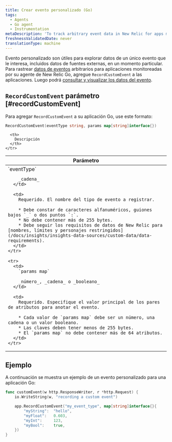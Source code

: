 ```yaml
---
title: Crear evento personalizado (Go)
tags:
  - Agents
  - Go agent
  - Instrumentation
metaDescription: 'To track arbitrary event data in New Relic for apps monitored by your New Relic Go agent, use RecordCustomEvent.'
freshnessValidatedDate: never
translationType: machine
---
```


Evento personalizado son útiles para explorar datos de un único evento que le interesa, incluidos datos de fuentes externas, en un momento particular. Para rastrear [datos de eventos](/docs/data-analysis/metrics/analyze-your-metrics/data-collection-metric-timeslice-event-data#event-data) arbitrarios para aplicaciones monitoreadas por su agente de New Relic Go, agregue `RecordCustomEvent` a las aplicaciones. Luego podrá [consultar y visualizar los datos del evento](/docs/query-your-data).

## `RecordCustomEvent` parámetro [#recordCustomEvent]

Para agregar `RecordCustomEvent` a su aplicación Go, use este formato:

```go
RecordCustomEvent(eventType string, params map[string]interface{})
```

<table>
  <thead>
    <tr>
      <th width="25%">
        Parámetro
      </th>

      <th>
        Descripción
      </th>
    </tr>
  </thead>

  <tbody>
    <tr>
      <td>
        `eventType`

        _cadena_
      </td>

      <td>
        Requerido. El nombre del tipo de evento a registrar.

        * Debe constar de caracteres alfanuméricos, guiones bajos `_` o dos puntos `:`.
        * No debe contener más de 255 bytes.
        * Debe seguir los requisitos de datos de New Relic para [nombres, límites y personajes restringidos](/docs/insights/insights-data-sources/custom-data/data-requirements).
      </td>
    </tr>

    <tr>
      <td>
        `params map`

        _número_, _cadena_ o _booleano_
      </td>

      <td>
        Requerido. Especifique el valor principal de los pares de atributos para anotar el evento.

        * Cada valor de `params map` debe ser un número, una cadena o un valor booleano.
        * Las claves deben tener menos de 255 bytes.
        * El `params map` no debe contener más de 64 atributos.
      </td>
    </tr>
  </tbody>
</table>

## Ejemplo

A continuación se muestra un ejemplo de un evento personalizado para una aplicación Go:

```go
func customEvent(w http.ResponseWriter, r *http.Request) {
    io.WriteString(w, "recording a custom event")

    app.RecordCustomEvent("my_event_type", map[string]interface{}{
        "myString":  "hello",
        "myFloat":   0.603,
        "myInt":     123,
        "myBool":    true,
    })
}
```
